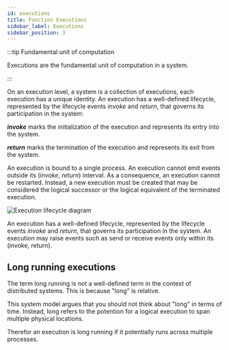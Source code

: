 ```yaml
---
id: executions
title: Function Executions
sidebar_label: Executions
sidebar_position: 3
---
```



:::tip Fundamental unit of computation

Executions are the fundamental unit of computation in a system.

:::

On an execution level, a system is a collection of executions, each execution has a unique identity.
An execution has a well-defined lifecycle, represented by the lifecycle events _invoke_ and _return_, that governs its participation in the system:

**_invoke_** marks the initialization of the execution and represents its entry into the system.

**_return_** marks the termination of the execution and represents its exit from the system.

An execution is bound to a single process.
An execution cannot emit events outside its (_invoke_, _return_) interval.
As a consequence, an execution cannot be restarted.
Instead, a new execution must be created that may be considered the logical successor or the logical equivalent of the terminated execution.

<LabeledDiagram>
  <img src="/img/execution-lifecycle.svg" alt="Execution lifecycle diagram" />
</LabeledDiagram>

An execution has a well-defined lifecycle, represented by the lifecycle events _invoke_ and _return_, that governs its participation in the system.
An execution may raise events such as send or receive events only within its (invoke, return).

## Long running executions

The term long running is not a well-defined term in the context of distributed systems.
This is because "long" is relative.

This system model argues that you should not think about "long" in terms of time.
Instead, long refers to the potention for a logical execution to span multiple physical locations.

Therefor an execution is long running if it potentially runs across multiple processes.
